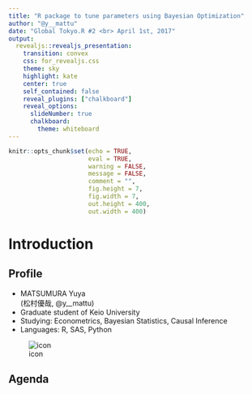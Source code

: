 ```yaml
---
title: "R package to tune parameters using Bayesian Optimization"
author: "@y__mattu"
date: "Global Tokyo.R #2 <br> April 1st, 2017"
output:
  revealjs::revealjs_presentation:
    transition: convex
    css: for_revealjs.css
    theme: sky
    highlight: kate
    center: true
    self_contained: false
    reveal_plugins: ["chalkboard"]
    reveal_options:
      slideNumber: true
      chalkboard:
        theme: whiteboard
---
```


```r
knitr::opts_chunk$set(echo = TRUE,
                      eval = TRUE,
                      warning = FALSE,
                      message = FALSE,
                      comment = "",
                      fig.height = 7,
                      fig.width = 7,
                      out.height = 400,
                      out.width = 400)
```

# Introduction

## Profile

<div class="column1">
- MATSUMURA Yuya <br> (松村優哉, @y__mattu)
- Graduate student of Keio University
- Studying: Econometrics, Bayesian Statistics, Causal Inference
- Languages: R, SAS, Python
</div>

<div class="column2">
![icon](./slide_img/twitter_icon.jpg)

## Agenda
